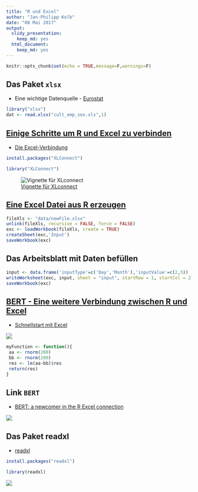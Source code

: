 ```yaml
---
title: "R und Excel"
author: "Jan-Philipp Kolb"
date: "08 Mai 2017"
output: 
  slidy_presentation:
    keep_md: yes
  html_document: 
    keep_md: yes
---
```


```r
knitr::opts_chunk$set(echo = TRUE,message=F,warnings=F)
```

## Das Paket `xlsx`

- Eine wichtige Datenquelle - [Eurostat](http://appsso.eurostat.ec.europa.eu/nui/setupDownloads.do)

```r
library("xlsx")
dat <- read.xlsx("cult_emp_sex.xls",1)
```


## [Einige Schritte um R und Excel zu verbinden](http://www.milanor.net/blog/steps-connect-r-excel-xlconnect/)

- [Die Excel-Verbindung](https://www.r-bloggers.com/r-the-excel-connection/)

```r
install.packages("XLConnect")
```

```r
library("XLConnect")
```

![[Vignette für XLconnect](https://cran.r-project.org/web/packages/XLConnect/vignettes/XLConnect.pdf)](figure/XLconnect.PNG)

## [Eine Excel Datei aus R erzeugen](http://www.milanor.net/blog/steps-connect-r-excel-xlconnect/)

```r
fileXls <- "data/newFile.xlsx"
unlink(fileXls, recursive = FALSE, force = FALSE)
exc <- loadWorkbook(fileXls, create = TRUE)
createSheet(exc,'Input')
saveWorkbook(exc)
```

## Das Arbeitsblatt mit Daten befüllen

```r
input <- data.frame('inputType'=c('Day','Month'),'inputValue'=c(2,5))
writeWorksheet(exc, input, sheet = "input", startRow = 1, startCol = 2)
saveWorkbook(exc)
```

## [BERT - Eine weitere Verbindung zwischen R und Excel](https://www.r-bloggers.com/bert-a-newcomer-in-the-r-excel-connection/)

- [Schnellstart mit Excel](https://bert-toolkit.com/bert-quick-start)

![](figure/BERTaddins.PNG)


```r
myFunction <- function(){
 aa <- rnorm(200)
 bb <- rnorm(200)
 res <- lm(aa~bb)$res
 return(res)
}
```


## Link `BERT`

- [BERT: a newcomer in the R Excel connection](https://www.r-bloggers.com/bert-a-newcomer-in-the-r-excel-connection/)

![](figure/NewcomerBERT.PNG)

## Das Paket readxl

- [readxl](https://www.r-bloggers.com/get-data-out-of-excel-and-into-r-with-readxl/)

```r
install.packages("readxl")
```

```r
library(readxl)
```

![](figure/Rexcel.PNG)
